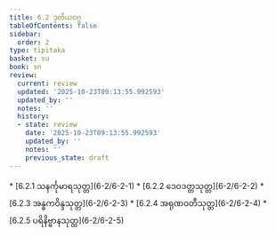 ```yaml
---
title: 6.2 ဒုတိယဝဂ္ဂ
tableOfContents: false
sidebar:
  order: 2
type: tipitaka
basket: su
book: sn
review:
  current: review
  updated: '2025-10-23T09:13:55.992593'
  updated_by: ''
  notes: ''
  history:
  - state: review
    date: '2025-10-23T09:13:55.992593'
    updated_by: ''
    notes: ''
    previous_state: draft
---
```



<ReviewStatus review={frontmatter.review} showDetails={true} />

<HypothesisAnnotation frontmatter={frontmatter} />

<DynamicBreadcrumb />



<TableOfContents book="sn" section="6.2">
* [6.2.1 သနင်္ကုမာရသုတ္တ](6-2/6-2-1)
* [6.2.2 ဒေဝဒတ္တသုတ္တ](6-2/6-2-2)
* [6.2.3 အန္ဓကဝိန္ဒသုတ္တ](6-2/6-2-3)
* [6.2.4 အရုဏဝတီသုတ္တ](6-2/6-2-4)
* [6.2.5 ပရိနိဗ္ဗာနသုတ္တ](6-2/6-2-5)
</TableOfContents>